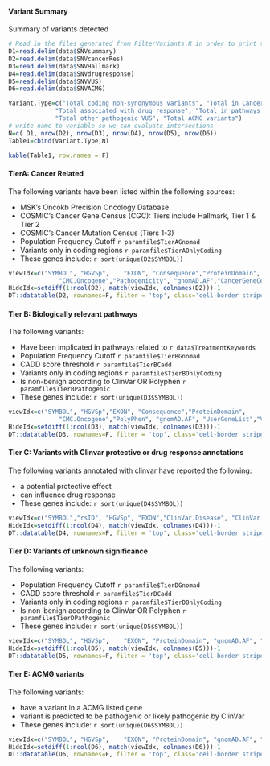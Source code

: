 #### Variant Summary

Summary of variants detected

```r
# Read in the files generated from FilterVariants.R in order to print the following files
D1=read.delim(data$SNVsummary)
D2=read.delim(data$SNVcancerRes)
D3=read.delim(data$SNVHallmark)
D4=read.delim(data$SNVdrugresponse)
D5=read.delim(data$SNVVUS)
D6=read.delim(data$SNVACMG)

Variant.Type=c("Total coding non-synonymous variants", "Total in Cancer Gene Census",
             "Total associated with drug response", "Total in pathways of interest",
             "Total other pathogenic VUS", "Total ACMG variants")
# write name to variable so we can evaluate intersections
N=c( D1, nrow(D2), nrow(D3), nrow(D4), nrow(D5), nrow(D6))
Table1=cbind(Variant.Type,N)

kable(Table1, row.names = F)
```

#### TierA: Cancer Related

The following variants have been listed within the following sources:

* MSK's Oncokb Precision Oncology Database
* COSMIC's Cancer Gene Census (CGC): Tiers include Hallmark, Tier 1 & Tier 2 
* COSMIC's Cancer Mutation Census (Tiers 1-3) 
* Population Frequency Cutoff `r paramfile$TierAGnomad`
* Variants only in coding regions `r paramfile$TierAOnlyCoding`
* These genes include: `r sort(unique(D2$SYMBOL))`

```r
viewIdx=c("SYMBOL", "HGVSp",	"EXON",	"Consequence","ProteinDomain",
              "CMC.Oncogene","Pathogenicity", "gnomAD.AF","CancerGeneCensus.Tier", "UserGeneList","VAF","ClinVar.Sig", "Genotype", "CancerMutationCensus.Tier")
HideIdx=setdiff(1:ncol(D2), match(viewIdx, colnames(D2)))-1
DT::datatable(D2, rownames=F, filter = 'top', class='cell-border stripe',extensions="Buttons", options=list(dom="Bfrtip",scoller = TRUE, pageLength = 5,  buttons=c(I('colvis'),'csv', 'excel'), columnDefs = list(list(visible=FALSE, targets=HideIdx))))
```


#### Tier B: Biologically relevant pathways


The following variants:

* Have been implicated in pathways related to `r data$TreatmentKeywords`
* Population Frequency Cutoff `r paramfile$TierBGnomad`
* CADD score threshold `r paramfile$TierBCadd`
* Variants only in coding regions `r paramfile$TierBOnlyCoding`
* Is non-benign according to ClinVar OR Polyphen `r paramfile$TierBPathogenic`
* These genes include: `r sort(unique(D3$SYMBOL))`

```r
viewIdx=c("SYMBOL", "HGVSp","EXON",	"Consequence","ProteinDomain",
              "CMC.Oncogene","PolyPhen", "gnomAD.AF", "UserGeneList","VAF","ClinVar.Sig", "Genotype", "CancerMutationCensus.Tier", "HallmarkPathways")
HideIdx=setdiff(1:ncol(D3), match(viewIdx, colnames(D3)))-1
DT::datatable(D3, rownames=F, filter = 'top', class='cell-border stripe',extensions="Buttons", options=list(dom="Bfrtip",scoller = TRUE, pageLength = 10,  buttons=c(I('colvis'),'csv', 'excel'), columnDefs = list(list(visible=FALSE, targets=HideIdx))))

```

#### Tier C: Variants with Clinvar protective or drug response annotations


The following variants annotated with clinvar have reported the following:

* a potential protective effect
* can influence drug response
* These genes include: `r sort(unique(D4$SYMBOL))`

```r

viewIdx=c("SYMBOL","rsID", "HGVSp",	"EXON","ClinVar.Disease", "ClinVar.Sig", "ClinVar", "ProteinDomain")
HideIdx=setdiff(1:ncol(D4), match(viewIdx, colnames(D4)))-1
DT::datatable(D4, rownames=F, filter = 'top', class='cell-border stripe',extensions="Buttons", options=list(dom="Bfrtip",scoller = TRUE, pageLength = 10,  buttons=c(I('colvis'),'csv', 'excel'), columnDefs = list(list(visible=FALSE, targets=HideIdx))))

```

#### Tier D: Variants of unknown significance

The following variants:

* Population Frequency Cutoff `r paramfile$TierDGnomad`
* CADD score threshold `r paramfile$TierDCadd`
* Variants only in coding regions `r paramfile$TierDOnlyCoding`
* Is non-benign according to ClinVar OR Polyphen `r paramfile$TierDPathogenic`
* These genes include: `r sort(unique(D5$SYMBOL))`

```r
viewIdx=c("SYMBOL", "HGVSp",	"EXON", "ProteinDomain", "gnomAD.AF", "Pathogenicity", "HallmarkPathways")
HideIdx=setdiff(1:ncol(D5), match(viewIdx, colnames(D5)))-1
DT::datatable(D5, rownames=F, filter = 'top', class='cell-border stripe',extensions="Buttons", options=list(dom="Bfrtip",scoller = TRUE, pageLength = 10,  buttons=c(I('colvis'),'csv', 'excel'), columnDefs = list(list(visible=FALSE, targets=HideIdx))))
```

#### Tier E: ACMG variants


The following variants:

* have a variant in a ACMG listed gene 
* variant is predicted to be pathogenic or likely pathogenic by ClinVar
* These genes include: `r sort(unique(D6$SYMBOL))`

```r
viewIdx=c("SYMBOL", "HGVSp",	"EXON", "ProteinDomain", "gnomAD.AF", "Pathogenicity", "HallmarkPathways", "CMC.Oncogene", "ClinSig")
HideIdx=setdiff(1:ncol(D6), match(viewIdx, colnames(D6)))-1
DT::datatable(D6, rownames=F, filter = 'top', class='cell-border stripe',extensions="Buttons", options=list(dom="Bfrtip",scoller = TRUE, pageLength = 10,  buttons=c(I('colvis'),'csv', 'excel'), columnDefs = list(list(visible=FALSE, targets=HideIdx))))
```


